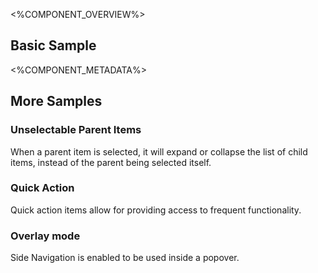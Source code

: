 
<%COMPONENT_OVERVIEW%>

## Basic Sample
<Basic />

<%COMPONENT_METADATA%>

## More Samples

### Unselectable Parent Items
When a parent item is selected, it will expand or collapse the list of child items, instead of the parent being selected itself.

<UnselectableParentItems />

### Quick Action
Quick action items allow for providing access to frequent functionality.

<QuickAction />

### Overlay mode
Side Navigation is enabled to be used inside a popover.

<OverlayMode />
